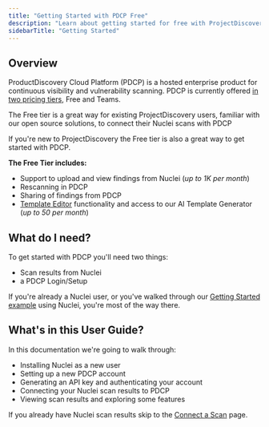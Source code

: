 ```yaml
---
title: "Getting Started with PDCP Free"
description: "Learn about getting started for free with ProjectDiscovery Cloud Platform"
sidebarTitle: "Getting Started"
---
```


## Overview

ProductDiscovery Cloud Platform (PDCP) is a hosted enterprise product for continuous visibility and vulnerability scanning. PDCP is currently offered [in two pricing tiers](https://projectdiscovery.io/pricing), Free and Teams. 

The Free tier is a great way for existing ProjectDiscovery users, familiar with our open source solutions, to connect their Nuclei scans with PDCP 

If you're new to ProjectDiscovery the Free tier is also a great way to get started with ​PDCP. 

**The Free Tier includes:**
 - Support to upload and view findings from Nuclei (_up to 1K per month_) 
 - Rescanning in PDCP
 - Sharing of findings from PDCP
 - [Template Editor](/editor/introduction) functionality and access to our AI Template Generator (_up to 50 per month_) 

## What do I need?

To get started with PDCP you'll need two things:

- Scan results from Nuclei
- a PDCP Login/Setup

If you're already a Nuclei user, or you've walked through our [Getting Started example](/getstarted-overview) using Nuclei, you're most of the way there. 

## What's in this User Guide?

In this documentation we're going to walk through:

 - Installing Nuclei as a new user
 - Setting up a new PDCP account
 - Generating an API key and authenticating your account
 - Connecting your Nuclei scan results to PDCP
 - Viewing scan results and exploring some features

<Note> If you already have Nuclei scan results skip to the [Connect a Scan](/free/scan) page. </Note>
